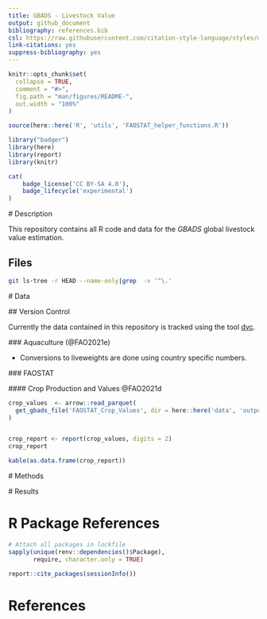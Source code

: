 ```yaml
---
title: GBADS - Livestock Value 
output: github_document
bibliography: references.bib
csl: https://raw.githubusercontent.com/citation-style-language/styles/master/chicago-fullnote-bibliography.csl
link-citations: yes
suppress-bibliography: yes
---
```


<!-- README.md is generated from README.Rmd. Please edit that file -->

```r
knitr::opts_chunk$set(
  collapse = TRUE,
  comment = "#>",
  fig.path = "man/figures/README-",
  out.width = "100%"
)

source(here::here('R', 'utils', 'FAOSTAT_helper_functions.R'))
```

```r
library("badger")
library(here)
library(report)
library(knitr)
``` 

```r
cat(
    badge_license('CC BY-SA 4.0'), 
	badge_lifecycle('experimental')
)
```



 # Description
 
 This repository contains all R code and data for the *GBADS* global livestock 
 value estimation. 

## Files 
```bash
git ls-tree -r HEAD --name-only|grep  -v '^\.'
```
 
 
 
 # Data 
 
 ## Version Control 
 
 Currently the data contained in this repository is tracked using the 
 tool [dvc](https://dvc.org/). 
 
 ### Aquaculture (@FAO2021e)
 
 * Conversions to liveweights are done using country specific numbers. 
 
 
 ### FAOSTAT 
 
 
 #### Crop Production and Values @FAO2021d
 
```r
crop_values  <- arrow::read_parquet(
  get_gbads_file('FAOSTAT_Crop_Values', dir = here::here('data', 'output', 'FAOSTAT'))
)


crop_report <- report(crop_values, digits = 2)
crop_report
```

```r
kable(as.data.frame(crop_report))
```
 
 
 # Methods
 
 
 
 
 # Results
 
 <!--- Add automated results to this section --->
 
 


 


# R Package References

```r
# Attach all packages in lockfile
sapply(unique(renv::dependencies()$Package), 
       require, character.only = TRUE)
```


```r
report::cite_packages(sessionInfo())
```


 
# References

<div id="refs"></div>

